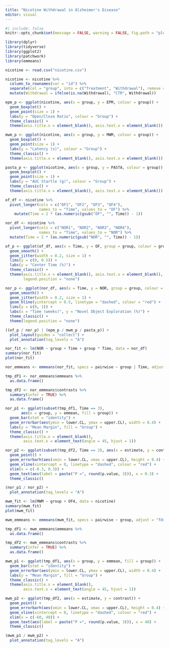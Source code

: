```yaml
---
title: "Nicotine Withdrawal in Alzheimer's Disease"
editor: visual
---
```


```r
#| include: false
knitr::opts_chunk$set(message = FALSE, warning = FALSE, fig.path = "plots/")

library(dplyr)
library(tidyverse)
library(ggplot2)
library(patchwork)
library(emmeans)
```

```r
nicotine <- read.csv("nicotine.csv")

nicotine <- nicotine %>%
  column_to_rownames(var = "id") %>%
  separate(col = "group", into = c("Treatment", "Withdrawal"), remove = FALSE) %>%
  mutate(Withdrawal = ifelse(is.na(Withdrawal), "CTR", Withdrawal))
```

```r
epm_p <- ggplot(nicotine, aes(x = group, y = EPM, colour = group)) +
  geom_boxplot() +
  geom_point(size = 1) +
  labs(y = "Open/Close Ratio", colour = "Group") +
  theme_classic() +
  theme(axis.title.x = element_blank(), axis.text.x = element_blank())

mwm_p <- ggplot(nicotine, aes(x = group, y = MWM, colour = group)) +
  geom_boxplot() +
  geom_point(size = 1) +
  labs(y = "Latency (s)", colour = "Group") +
  theme_classic() +
  theme(axis.title.x = element_blank(), axis.text.x = element_blank())

pasta_p <- ggplot(nicotine, aes(x = group, y = PASTA, colour = group)) +
  geom_boxplot() +
  geom_point(size = 1) +
  labs(y = "AUC Startle (g)", colour = "Group") +
  theme_classic() +
  theme(axis.title.x = element_blank(), axis.text.x = element_blank())
```

```r
of_df <- nicotine %>%
  pivot_longer(cols = c("OF1", "OF2", "OF3", "OF4"),
               names_to = "Time", values_to = "OF") %>%
    mutate(Time = 2 * (as.numeric(gsub("OF", "", Time)) - 1))

nor_df <- nicotine %>%
  pivot_longer(cols = c("NOR1", "NOR2", "NOR3", "NOR4"),
               names_to = "Time", values_to = "NOR") %>%
  mutate(Time = 2 * (as.numeric(gsub("NOR", "", Time)) - 1))
```

```r
of_p <- ggplot(of_df, aes(x = Time, y = OF, group = group, colour = group)) +
  geom_smooth() +
  geom_jitter(width = 0.2, size = 1) +
  lims(y = c(0, 0.5)) +
  labs(y = "Center Time (%)") +
  theme_classic() +
  theme(axis.title.x = element_blank(), axis.text.x = element_blank(),
        legend.position = "none")

nor_p <- ggplot(nor_df, aes(x = Time, y = NOR, group = group, colour = group)) +
  geom_smooth() +
  geom_jitter(width = 0.2, size = 1) +
  geom_hline(yintercept = 0.5, linetype = "dashed", colour = "red") +
  lims(y = c(0, 1)) +
  labs(x = "Time (weeks)", y = "Novel Object Exploration (%)") +
  theme_classic() +
  theme(legend.position = "none")
```

```r
((of_p / nor_p) | (epm_p / mwm_p / pasta_p)) +
  plot_layout(guides = "collect") +
  plot_annotation(tag_levels = "A")
```

```r
nor_fit <- lm(NOR ~ group + Time + group * Time, data = nor_df)
summary(nor_fit)
plot(nor_fit)
```

```r
nor_emmeans <- emmeans(nor_fit, specs = pairwise ~ group | Time, adjust = "fdr")

tmp_df1 <- nor_emmeans$emmeans %>%
  as.data.frame()

tmp_df2 <- nor_emmeans$contrasts %>%
  summary(infer = TRUE) %>%
  as.data.frame()
```

```r
nor_p1 <- ggplot(subset(tmp_df1, Time == 3),
       aes(x = group, y = emmean, fill = group)) +
  geom_bar(stat = "identity") +
  geom_errorbar(aes(ymin = lower.CL, ymax = upper.CL), width = 0.4) +
  labs(y = "Mean Margin", fill = "Group") +
  theme_classic() +
  theme(axis.title.x = element_blank(),
        axis.text.x = element_text(angle = 45, hjust = 1))

nor_p2 <- ggplot(subset(tmp_df2, Time == 3), aes(x = estimate, y = contrast)) +
  geom_point() +
  geom_errorbarh(aes(xmin = lower.CL, xmax = upper.CL), height = 0.4) +
  geom_vline(xintercept = 0, linetype = "dashed", colour = "red") +
  xlim(x = c(-0.3, 0.3)) +
  geom_text(aes(label = paste("P =", round(p.value, 3))), x = 0.3) +
  theme_classic()

(nor_p1 / nor_p2) +
  plot_annotation(tag_levels = "A")
```
```r
mwm_fit <- lm(MWM ~ group + OF4, data = nicotine)
summary(mwm_fit)
plot(mwm_fit)
```

```r
mwm_emmeans <- emmeans(mwm_fit, specs = pairwise ~ group, adjust = "fdr")

tmp_df1 <- mwm_emmeans$emmeans %>%
  as.data.frame()

tmp_df2 <- mwm_emmeans$contrasts %>%
  summary(infer = TRUE) %>%
  as.data.frame()
```

```r
mwm_p1 <- ggplot(tmp_df1, aes(x = group, y = emmean, fill = group)) +
  geom_bar(stat = "identity") +
  geom_errorbar(aes(ymin = lower.CL, ymax = upper.CL), width = 0.4) +
  labs(y = "Mean Margin", fill = "Group") +
  theme_classic() +
  theme(axis.title.x = element_blank(),
        axis.text.x = element_text(angle = 45, hjust = 1))

mwm_p2 <- ggplot(tmp_df2, aes(x = estimate, y = contrast)) +
  geom_point() +
  geom_errorbarh(aes(xmin = lower.CL, xmax = upper.CL), height = 0.4) +
  geom_vline(xintercept = 0, linetype = "dashed", colour = "red") +
  xlim(x = c(-60, 40)) +
  geom_text(aes(label = paste("P =", round(p.value, 3))), x = 40) +
  theme_classic()

(mwm_p1 / mwm_p2) +
  plot_annotation(tag_levels = "A")
```
